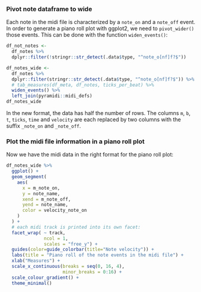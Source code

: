 ### Pivot note dataframe to wide

Each note in the midi file is characterized by a `note_on` and a `note_off` event.
In order to generate a piano roll plot with ggplot2, we need to `pivot_wider()` those events.
This can be done with the function `widen_events()`:

```r
df_not_notes <- 
  df_notes %>% 
  dplyr::filter(!stringr::str_detect(.data$type, "^note_o[nf]f?$")) 

df_notes_wide <-
  df_notes %>% 
  dplyr::filter(stringr::str_detect(.data$type, "^note_o[nf]f?$")) %>%
  # tab_measures(df_meta, df_notes, ticks_per_beat) %>%
  widen_events() %>%
  left_join(pyramidi::midi_defs)
df_notes_wide
```
In the new format, the data has half the number of rows.
The columns `m`, `b`, `t`, `ticks`, `time` and `velocity` are each replaced by
two columns with the suffix `_note_on` and `_note_off`.


### Plot the midi file information in a piano roll plot

Now we have the midi data in the right format for the piano roll plot:

```r
df_notes_wide %>%
  ggplot() +
  geom_segment(
    aes(
      x = m_note_on,
      y = note_name,
      xend = m_note_off,
      yend = note_name,
      color = velocity_note_on
    )
  ) +
  # each midi track is printed into its own facet:
  facet_wrap( ~ track,
              ncol = 1,
              scales = "free_y") + 
  guides(color=guide_colorbar(title="Note velocity")) +
  labs(title = "Piano roll of the note events in the midi file") +
  xlab("Measures") +
  scale_x_continuous(breaks = seq(0, 16, 4),
                     minor_breaks = 0:16) +
  scale_colour_gradient() +
  theme_minimal()

```

